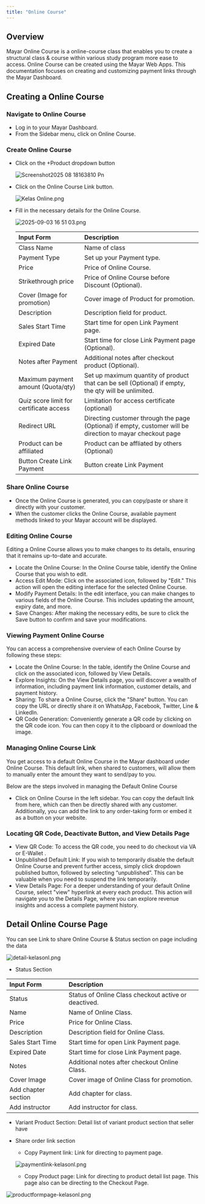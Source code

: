 ```yaml
---
title: "Online Course"
---
```


## Overview

Mayar Online Course is a online-course class that enables you to create a structural class & course within various study program more ease to access. Online Course can be created using the Mayar Web Apps. This documentation focuses on creating and customizing payment links through the Mayar Dashboard.

## Creating a Online Course

### Navigate to Online Course

- Log in to your Mayar Dashboard.
- From the Sidebar menu, click on Online Course.

### Create Online Course

- Click on the \+Product dropdown button

  ![Screenshot2025 08 18163810 Pn](/images/Screenshot2025-08-18163810.png)
- Click on the Online Course Link button.

  ![Kelas Online.png](/images/KelasOnline.png)
- Fill in the necessary details for the Online Course.

  ![2025-09-03 16 51 03.png](/images/2025-09-03165103.png)

  | **Input Form**                          | **Description**                                                                                            |
  | :-------------------------------------- | :--------------------------------------------------------------------------------------------------------- |
  | Class Name                              | Name of class                                                                                              |
  | Payment Type                            | Set up your Payment type.                                                                                  |
  | Price                                   | Price of Online Course.                                                                                    |
  | Strikethrough price                     | Price of Online Course before Discount (Optional).                                                         |
  | Cover (Image for promotion)             | Cover image of Product for promotion.                                                                      |
  | Description                             | Description field for product.                                                                             |
  | Sales Start Time                        | Start time for open Link Payment page.                                                                     |
  | Expired Date                            | Start time for close Link Payment page (Optional).                                                         |
  | Notes after Payment                     | Additional notes after checkout product (Optional).                                                        |
  | Maximum payment amount (Quota/qty)      | Set up maximum quantity of product that can be sell (Optional) if empty, the qty will be unlimited.        |
  | Quiz score limit for certificate access | Limitation for access certificate (optional)                                                               |
  | Redirect URL                            | Directing customer through the page (Optional) if empty, customer will be direction to mayar checkout page |
  | Product can be affiliated               | Product can be affliated by others (Optional)                                                              |
  | Button Create Link Payment              | Button create Link Payment                                                                                 |

### Share Online Course

- Once the Online Course is generated, you can copy/paste or share it directly with your customer.
- When the customer clicks the Online Course, available payment methods linked to your Mayar account will be displayed.

### Editing Online Course

Editing a Online Course allows you to make changes to its details, ensuring that it remains up-to-date and accurate.

- Locate the Online Course: In the Online Course table, identify the Online Course that you wish to edit.
- Access Edit Mode: Click on the associated icon, followed by "Edit." This action will open the editing interface for the selected Online Course.
- Modify Payment Details: In the edit interface, you can make changes to various fields of the Online Course. This includes updating the amount, expiry date, and more.
- Save Changes: After making the necessary edits, be sure to click the Save button to confirm and save your modifications.

### Viewing Payment Online Course

You can access a comprehensive overview of each Online Course by following these steps:

- Locate the Online Course: In the table, identify the Online Course and click on the associated icon, followed by View Details.
- Explore Insights: On the View Details page, you will discover a wealth of information, including payment link information, customer details, and payment history.
- Sharing: To share a Online Course, click the "Share" button. You can copy the URL or directly share it on WhatsApp, Facebook, Twitter, Line & LinkedIn.
- QR Code Generation: Conveniently generate a QR code by clicking on the QR code icon. You can then copy it to the clipboard or download the image.

### Managing Online Course Link

You get access to a default Online Course in the Mayar dashboard under Online Course. This default link, when shared to customers, will allow them to manually enter the amount they want to send/pay to you.

Below are the steps involved in managing the Default Online Course

- Click on Online Course in the left sidebar. You can copy the default link from here, which can then be directly shared with any customer. Additionally, you can add the link to any order-taking form or embed it as a button on your website.

### Locating QR Code, Deactivate Button, and View Details Page

- View QR Code: To access the QR code, you need to do checkout via VA or E-Wallet .
- Unpublished Default Link: If you wish to temporarily disable the default Online Course and prevent further access, simply click dropdown published button, followed by selecting “unpublished”. This can be valuable when you need to suspend the link temporarily.
- View Details Page: For a deeper understanding of your default Online Course, select "view" hyperlink at every each product. This action will navigate you to the Details Page, where you can explore revenue insights and access a complete payment history.

## Detail Online Course Page

You can see Link to share Online Course & Status section on page including the data

![detail-kelasonl.png](/images/detail-kelasonl.png)

- Status Section

| **Input Form**      | **Description**                                      |
| :------------------ | :--------------------------------------------------- |
| Status              | Status of Online Class checkout active or deactived. |
| Name                | Name of Online Class.                                |
| Price               | Price for Online Class.                              |
| Description         | Description field for Online Class.                  |
| Sales Start Time    | Start time for open Link Payment page.               |
| Expired Date        | Start time for close Link Payment page.              |
| Notes               | Additional notes after checkout Online Class.        |
| Cover Image         | Cover image of Online Class for promotion.           |
| Add chapter section | Add chapter for class.                               |
| Add instructor      | Add instructor for class.                            |

- Variant Product Section: Detail list of variant product section that seller have
- Share order link section
  - Copy Payment link: Link for directing to payment page.

  ![paymentlink-kelasonl.png](/images/paymentlink-kelasonl.png)
  - Copy Product page: Link for directing to product detail list page. This page also can be directing to the Checkout Page.

![productformpage-kelasonl.png](/images/productformpage-kelasonl.png)